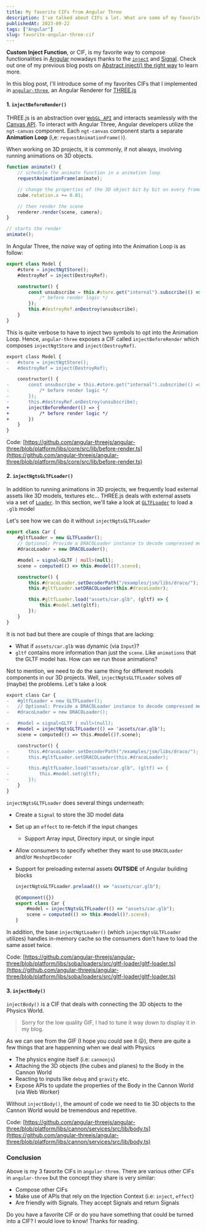 ```yaml
---
title: My favorite CIFs from Angular Three
description: I've talked about CIFs a lot. What are some of my favorites from Angular Three ?
publishedAt: 2023-09-22
tags: ["Angular"]
slug: favorite-angular-three-cif
---
```



**Custom Inject Function**, or CIF, is my favorite way to compose functionalities in [Angular](https://angular.io) nowadays
thanks to the [`inject`](https://angular.io/api/core/inject) and [Signal](https://angular.io/guide/signals). Check out one
of my previous blog posts on [Abstract inject() the right way](/blog/inject-function-the-right-way) to learn more.

In this blog post, I'll introduce some of my favorites CIFs that I implemented in [`angular-three`](https://github.com/angular-threejs/angular-three),
an Angular Renderer for [THREE.js](https://threejs.org)

#### 1. `injectBeforeRender()`

THREE.js is an abstraction over [`WebGL API`](https://developer.mozilla.org/en-US/docs/Web/API/WebGL_API) and interacts
seamlessly with the [Canvas API](https://developer.mozilla.org/en-US/docs/Web/API/Canvas_API). To interact with Angular Three,
Angular developers utilize the `ngt-canvas` component. Each `ngt-canvas` component starts a separate **Animation Loop**
(i,e: `requestAnimationFrame()`).

When working on 3D projects, it is commonly, if not always, involving running animations on 3D objects.

```ts
function animate() {
    // schedule the animate function in a animation loop
    requestAnimationFrame(animate);

    // change the properties of the 3D object bit by bit on every frame (before render step)
    cube.rotation.x += 0.01;

    // then render the scene
    renderer.render(scene, camera);
}

// starts the render
animate();
```

In Angular Three, the _naive_ way of opting into the Animation Loop is as follow:

```ts
export class Model {
    #store = injectNgtStore();
    #destroyRef = inject(DestroyRef);

    constructor() {
        const unsubscribe = this.#store.get("internal").subscribe(() => {
            /* before render logic */
        });
        this.#destroyRef.onDestroy(unsubscribe);
    }
}
```

This is quite verbose to have to inject two symbols to opt into the Animation Loop. Hence, `angular-three` exposes a CIF called
`injectBeforeRender` which composes `injectNgtStore` and `inject(DestroyRef)`.

```diff
export class Model {
-   #store = injectNgtStore();
-   #destroyRef = inject(DestroyRef);

    constructor() {
-       const unsubscribe = this.#store.get("internal").subscribe(() => {
-           /* before render logic */
-       });
-       this.#destroyRef.onDestroy(unsubscribe);
+       injectBeforeRender(() => {
+           /* before render logic */
+       })
    }
}
```

Code: [https://github.com/angular-threejs/angular-three/blob/platform/libs/core/src/lib/before-render.ts](https://github.com/angular-threejs/angular-three/blob/platform/libs/core/src/lib/before-render.ts)

#### 2. `injectNgtsGLTFLoader()`

In addition to running animations in 3D projects, we frequently load external assets like 3D models, textures etc... THREE.js deals with
external assets via a set of [`Loader`](https://threejs.org/docs/index.html?q=loader#api/en/loaders/Loader). In this section, we'll take a look at
[`GLTFLoader`](https://threejs.org/docs/index.html?q=loader#examples/en/loaders/GLTFLoader) to load a `.glb` model

Let's see how we can do it without `injectNgtsGLTFLoader`

```ts
export class Car {
    #gltfLoader = new GLTFLoader();
    // Optional: Provide a DRACOLoader instance to decode compressed mesh data
    #dracoLoader = new DRACOLoader();

    #model = signal<GLTF | null>(null);
    scene = computed(() => this.#model()?.scene);

    constructor() {
        this.#dracoLoader.setDecoderPath("/examples/jsm/libs/draco/");
        this.#gltfLoader.setDRACOLoader(this.#dracoLoader);

        this.#gltfLoader.load("assets/car.glb", (gltf) => {
            this.#model.set(gltf);
        });
    }
}
```

It is not bad but there are couple of things that are lacking:

-   What if `assets/car.glb` was dynamic (via `Input`)?
-   `gltf` contains more information than just the `scene`. Like `animations` that the GLTF model has. How can we run those animations?

Not to mention, we need to do the same thing for different models components in our 3D projects. Well, `injectNgtsGLTFLoader` solves
_all_ (maybe) the problems. Let's take a look

```diff
export class Car {
-   #gltfLoader = new GLTFLoader();
-   // Optional: Provide a DRACOLoader instance to decode compressed mesh data
-   #dracoLoader = new DRACOLoader();

-   #model = signal<GLTF | null>(null);
+   #model = injectNgtsGLTFLoader(() => 'assets/car.glb');
    scene = computed(() => this.#model()?.scene);

    constructor() {
-       this.#dracoLoader.setDecoderPath("/examples/jsm/libs/draco/");
-       this.#gltfLoader.setDRACOLoader(this.#dracoLoader);

-       this.#gltfLoader.load("assets/car.glb", (gltf) => {
-           this.#model.set(gltf);
-       });
    }
}
```

`injectNgtsGLTFLoader` does several things underneath:

-   Create a `Signal` to store the 3D model data
-   Set up an `effect` to re-fetch if the input changes
    -   Support Array input, Directory input, or single input
-   Allow consumers to specify whether they want to use `DRACOLoader` and/or `MeshoptDecoder`
-   Support for preloading external assets **OUTSIDE** of Angular building blocks

    ```ts
    injectNgtsGLTFLoader.preload(() => "assets/car.glb");

    @Component({})
    export class Car {
        #model = injectNgtsGLTFLoader(() => "assets/car.glb");
        scene = computed(() => this.#model()?.scene);
    }
    ```

In addition, the base `injectNgtLoader()` (which `injectNgtsGLTFLoader` utilizes) handles in-memory cache so the consumers
don't have to load the same asset twice.

Code: [https://github.com/angular-threejs/angular-three/blob/platform/libs/soba/loaders/src/gltf-loader/gltf-loader.ts](https://github.com/angular-threejs/angular-three/blob/platform/libs/soba/loaders/src/gltf-loader/gltf-loader.ts)

#### 3. `injectBody()`

`injectBody()` is a CIF that deals with connecting the 3D objects to the Physics World.

<BlogImage src={cannonDemo} alt="injectBody Demo" />

> Sorry for the low quality GIF, I had to tune it way down to display it in my blog.

As we can see from the GIF (I hope you could see it 😛), there are quite a few things that are happenning
when we deal with Physics

-   The physics engine itself (i.e: `cannonjs`)
-   Attaching the 3D objects (the cubes and planes) to the Body in the Cannon World
-   Reacting to inputs like `debug` and `gravity` etc.
-   Expose APIs to update the properties of the Body in the Cannon World (via Web Worker)

Without `injectBody()`, the amount of code we need to tie 3D objects to the Cannon World would be tremendous and repetitive.

Code: [https://github.com/angular-threejs/angular-three/blob/platform/libs/cannon/services/src/lib/body.ts](https://github.com/angular-threejs/angular-three/blob/platform/libs/cannon/services/src/lib/body.ts)

### Conclusion

Above is my 3 favorite CIFs in `angular-three`. There are various other CIFs in `angular-three` but the concept they share is very similar:

-   Compose other CIFs
-   Make use of APIs that rely on the Injection Context (i.e: `inject`, `effect`)
-   Are friendly with Signals. They accept Signals and return Signals

Do you have a favorite CIF or do you have something that could be turned into a CIF? I would love to know! Thanks for reading.
